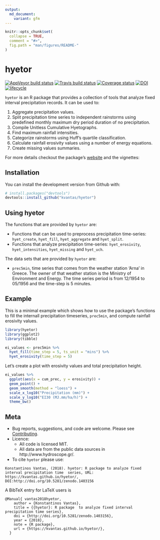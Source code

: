 ```yaml
---
output:
  md_document:
    variant: gfm
---
```


<!-- README.md is generated from README.Rmd. Please edit that file -->

```r
knitr::opts_chunk$set(
  collapse = TRUE,
  comment = "#>",
  fig.path = "man/figures/README-"
)
```

# hyetor

  [![AppVeyor build status](https://ci.appveyor.com/api/projects/status/github/kvantas/hyetor?branch=master&svg=true)](https://ci.appveyor.com/project/kvantas/hyetor)
  [![Travis build status](https://travis-ci.org/kvantas/hyetor.svg?branch=master)](https://travis-ci.org/kvantas/hyetor)
  [![Coverage status](https://codecov.io/gh/kvantas/hyetor/branch/master/graph/badge.svg)](https://codecov.io/github/kvantas/hyetor?branch=master)
  [![DOI](https://zenodo.org/badge/145962234.svg)](https://zenodo.org/badge/latestdoi/145962234)
  [![lifecycle](https://img.shields.io/badge/lifecycle-experimental-orange.svg)](https://www.tidyverse.org/lifecycle/#experimental)

`hyetor` is an R  package that provides a collection of tools that analyze fixed interval precipitation records. It can be used to:

 1. Aggregate precipitation values.
 2. Split precipitation time series to independent rainstorms using predefined monthly maximum dry period duration of no precipitation.
 3. Compile Unitless Cumulative Hyetographs.
 4. Find maximum rainfall intensities.
 5. Categorize rainstorms using Huff's quartile classification.
 6. Calculate rainfall erosivity values using a number of energy equations.
 7. Create missing values summaries.

For more details checkout the package's [ website](https://kvantas.github.io/hyetor/) and the
vignettes:

 
## Installation

You can install the development version from Github with:

```r
# install.packages("devtools")
devtools::install_github("kvantas/hyetor")
```

## Using hyetor

The functions that are provided by `hyetor` are:

* Functions that can be used to preprocess precipitation time-series: `hyet_create`, `hyet_fill`, `hyet_aggregate` and `hyet_split`.
* Functions that analyze precipitation time-series: `hyet_erosivity`, `hyet_intensities`, `hyet_missing` and `hyet_uch`.

The data sets that are provided by `hyetor` are:

* `prec5min`, time series that comes from the weather station 'Arna' in Greece. The owner of that weather station is the Ministry of Environment and Energy. The time series period is from 12/1954 to 05/1956 and the time-step is 5 minutes.

## Example

This is a minimal example which shows how to use the package's functions to fill the internall precipitation timeseries, `prec5min`, and compute rainfall erosivity values.

```r
library(hyetor)
library(ggplot2)
library(tibble)

ei_values <- prec5min %>%
  hyet_fill(time_step = 5, ts_unit = "mins") %>%
  hyet_erosivity(time_step = 5)

```

Let's create a plot with erosivity values and total precipitation height.

```r
ei_values %>%
  ggplot(aes(x = cum_prec, y = erosivity)) +
  geom_point() +
  geom_smooth(method = "loess") +
  scale_x_log10("Precipitation (mm)") +
  scale_y_log10("EI30 (MJ.mm/ha/h)") +
  theme_bw()
```


## Meta

* Bug reports, suggestions, and code are welcome. Please see [Contributing](/CONTRIBUTING.md).
* Licence:
    + All code is licensed MIT.
    + All data are from the public data sources in http://www.hydroscope.gr/.
* To cite `hyetor` please use:

```
Konstantinos Vantas, (2018). hyetor: R package to analyze fixed interval precipitation time  series, URL: https://kvantas.github.io/hyetor/,
DOI:http://doi.org/10.5281/zenodo.1403156
```
A BibTeX entry for LaTeX users is
```
@Manual{ vantas2018hyetor,
    author = {Konstantinos Vantas},
    title = {{hyetor}: R package  to analyze fixed interval precipitation time series},
    doi = {http://doi.org/10.5281/zenodo.1403156},
    year = {2018},
    note = {R package},
    url = {https://kvantas.github.io/hyetor/},
  }
```

